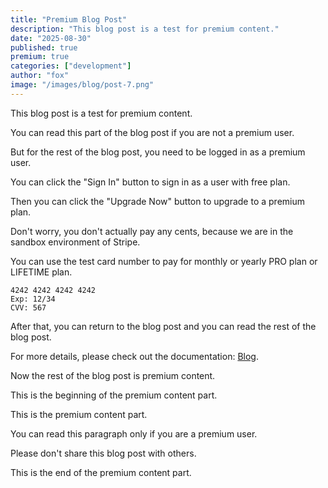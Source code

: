 ```yaml
---
title: "Premium Blog Post"
description: "This blog post is a test for premium content."
date: "2025-08-30"
published: true
premium: true
categories: ["development"]
author: "fox"
image: "/images/blog/post-7.png"
---
```


This blog post is a test for premium content.

You can read this part of the blog post if you are not a premium user.

But for the rest of the blog post, you need to be logged in as a premium user.

You can click the "Sign In" button to sign in as a user with free plan.

Then you can click the "Upgrade Now" button to upgrade to a premium plan.

<Callout type="warn">
  Don't worry, you don't actually pay any cents, because we are in the sandbox environment of Stripe.
</Callout>

You can use the test card number to pay for monthly or yearly PRO plan or LIFETIME plan.

```
4242 4242 4242 4242
Exp: 12/34
CVV: 567
```

After that, you can return to the blog post and you can read the rest of the blog post.

For more details, please check out the documentation: [Blog](https://mksaas.com/docs/blog).

Now the rest of the blog post is premium content.

<PremiumContent>

<Callout type="info">
  This is the beginning of the premium content part.
</Callout>

This is the premium content part.

You can read this paragraph only if you are a premium user.

Please don't share this blog post with others.

<Callout type="info">
  This is the end of the premium content part.
</Callout>

</PremiumContent>

